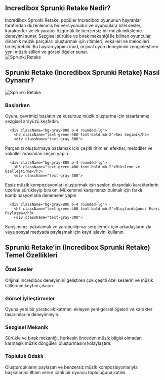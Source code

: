 ## Incredibox Sprunki Retake Nedir?
<div className="flex flex-col md:flex-row items-center gap-8">
  <div className="w-full md:w-1/2 text-xl">
Incredibox Sprunki Retake, popüler Incredibox oyununun hayranlar tarafından düzenlenmiş bir versiyonudur ve oyunculara özel sesler, karakterler ve ek yaratıcı özgürlük ile benzersiz bir müzik miksleme deneyimi sunar. Sezgisel sürükle ve bırak mekaniği ile bilinen oyuncular, dinamik müzik parçaları oluşturmak için ritimleri, vokalleri ve melodileri birleştirebilir. Bu hayran yapımı mod, orijinal oyun deneyimini zenginleştiren yeni müzik stilleri ve görsel öğeler sunar.
</div>
  <div className="w-full md:w-1/2 flex justify-center items-center">
<img 
      src="https://sprunkiretake.fun/game_screenshot.webp" 
      alt="Sprunki Retake" 
      className="w-4/5 h-auto"
    />
</div>
</div>

## Sprunki Retake (Incredibox Sprunki Retake) Nasıl Oynanır?
<div className="flex flex-col md:flex-row items-center gap-8">
  <div className="w-full md:w-1/2">
<img 
      src="https://sprunkiretake.fun/game_screenshot.webp" 
      alt="Sprunki Retake" 
      className="w-4/5 h-auto mx-auto"
    />
</div>
  <div className="w-full md:w-1/2">
    <div className="grid grid-cols-1 gap-4 mt-0">
      <div className="bg-gray-800 p-4 rounded-lg">
        <h3 className="text-green-400 font-bold mb-2">Başlarken</h3>
        <div className="text-gray-300">
Oyunu çevrimiçi başlatın ve kusursuz müzik oluşturma için tasarlanmış sezgisel arayüzü keşfedin.
</div>
      </div>

      <div className="bg-gray-800 p-4 rounded-lg">
        <h3 className="text-green-400 font-bold mb-2">Ses Seçimi</h3>
        <div className="text-gray-300">
Parçanızı oluşturmaya başlamak için çeşitli ritimler, efektler, melodiler ve vokaller arasından seçim yapın.
</div>
      </div>

      <div className="bg-gray-800 p-4 rounded-lg">
        <h3 className="text-green-400 font-bold mb-2">Miksleme ve Özelleştirme</h3>
        <div className="text-gray-300">
Eşsiz müzik kompozisyonları oluşturmak için sesleri ekrandaki karakterlerin üzerine sürükleyip bırakın. Mükemmel karışımınızı bulmak için farklı kombinasyonlarla denemeler yapın.
</div>
      </div>

      <div className="bg-gray-800 p-4 rounded-lg">
        <h3 className="text-green-400 font-bold mb-2">Oluşturduğunuz Eseri Paylaşma</h3>
        <div className="text-gray-300">
Karışımınızı yakalamak ve yaratıcılığınızı sergilemek için arkadaşlarınızla veya sosyal medyada paylaşmak için kayıt işlevini kullanın.
</div>
      </div>
    </div>
  </div>
</div>

## Sprunki Retake'in (Incredibox Sprunki Retake) Temel Özellikleri
<div className="grid grid-cols-1 md:grid-cols-2 gap-4">
  <div className="bg-gray-800 p-4 rounded-lg">
    <h3 className="text-green-400 font-bold mb-2">Özel Sesler</h3>
    <div className="text-gray-300">
Orijinal Incredibox deneyimini geliştiren çok çeşitli özel seslerin ve müzik stillerinin keyfini çıkarın.
</div>
  </div>

  <div className="bg-gray-800 p-4 rounded-lg">
    <h3 className="text-green-400 font-bold mb-2">Görsel İyileştirmeler</h3>
    <div className="text-gray-300">
Oyuna yeni bir yaratıcılık katmanı ekleyen yeni görsel öğeleri ve karakter tasarımlarını deneyimleyin.
</div>
  </div>

  <div className="bg-gray-800 p-4 rounded-lg">
    <h3 className="text-green-400 font-bold mb-2">Sezgisel Mekanik</h3>
    <div className="text-gray-300">
Sürükle ve bırak mekaniği, herkesin önceden müzik bilgisi olmadan karmaşık müzik döngüleri oluşturmasını kolaylaştırır.
</div>
  </div>

  <div className="bg-gray-800 p-4 rounded-lg">
    <h3 className="text-green-400 font-bold mb-2">Topluluk Odaklı</h3>
    <div className="text-gray-300">
Oluşturduklarını paylaşan ve benzersiz müzik kompozisyonlarıyla başkalarına ilham veren canlı bir oyuncu topluluğuna katılın.
</div>
  </div>
</div>
